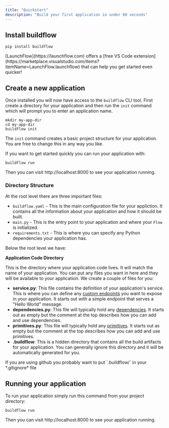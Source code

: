 ```yaml
---
title: "Quickstart"
description: "Build your first application in under 60 seconds"
---
```


## Install buildflow

```
pip install buildflow
```

<Tip>
  [LaunchFlow](https://launchflow.com) offers a [free VS Code
  extension](https://marketplace.visualstudio.com/items?itemName=LaunchFlow.launchflow)
  that can help you get started even quicker!
</Tip>

## Create a new application

Once installed you will now have access to the `buildflow` CLI tool. First create a directory for your application and then run the `init` command which will prompt you to enter an application name.

```
mkdir my-app-dir
cd my-app-dir
buildflow init
```

The `init` command creates a basic project structure for your application. You are free to change this in any way you like.

If you want to get started quickly you can run your application with:

```
buildflow run
```

Then you can visit http://localhost:8000 to see your application running.

### Directory Structure

At the root level there are three important files:

- `buildflow.yaml` - This is the main configuration file for your appliction. It contains all the information about your application and how it should be built.
- `main.py` - This is the entry point to your application and where your `Flow` is initialized.
- `requirements.txt` - This is where you can specify any Python dependencies your application has.

Below the root level we have:

**Application Code Directory**

This is the directory where your application code lives. It will match the name of your application. You can put any files you want in here and they will be available to your application. We create a couple of files for you:

- **service.py**: This file contains the definition of your application's service. This is where you can define any [custom endpoints](/buildflow/programming-guide/endpoints) you want to expose in your application. It starts out with a simple endpoint that serves a "Hello World" message.
- **dependencies.py**: This file will typically hold any [dependencies](/buildflow/programming-guide/dependencies). It starts out as empty but the comment at the top describes how you can add and use dependencies.
- **primitives.py**: This file will typically hold any [primitives](/buildflow/programming-guide/primitives). It starts out as empty but the comment at the top describes how you can add and use primitives.
- **.buildflow**: This is a hidden directory that contains all the build artifacts for your application. You can generally ignore this directory and it will be automatically generated for you.

<Tip>
  If you are using github you probably want to put `.buildflow/` in your
  *.gitignore* file
</Tip>

## Running your application

To run your application simply run this command from your project directory:

```
buildflow run
```

Then you can visit http://localhost:8000 to see your application running.
